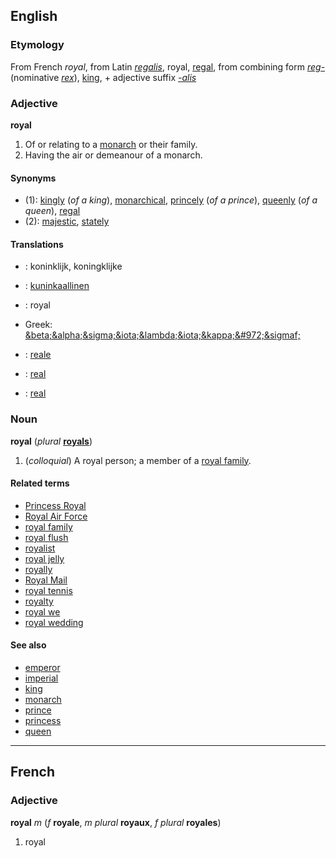 ==English==
===Etymology===
From French ''royal'', from Latin ''[[regalis]]'', royal, [[regal]], from combining form ''[[reg-]]'' (nominative ''[[rex]]''), [[king]], + adjective suffix ''[[-alis]]''

===Adjective===
'''royal'''

# Of or relating to a [[monarch]] or their family. <!-- no evidence found of this # of or relating to a kingdom -->
# Having the air or demeanour of a monarch.

====Synonyms====
*(1): [[kingly]] (''of a king''), [[monarchical]], [[princely]] (''of a prince''), [[queenly]] (''of a queen''), [[regal]]
*(2): [[majestic]], [[stately]]

====Translations====
*{{nl}}: koninklijk, koningklijke
*{{msg:fi}}: [[kuninkaallinen]]
*{{msg:fr}}: royal
*Greek: [[&beta;&alpha;&sigma;&iota;&lambda;&iota;&kappa;&#972;&sigmaf;]]
*{{msg:it}}: [[reale]]
*{{msg:pt}}: [[real#Portuguese|real]]
*{{msg:es}}: [[real#Spanish|real]]

===Noun===
'''royal''' (''plural'' '''[[royals]]''')

# (''colloquial'') A royal person; a member of a [[royal family]].

====Related terms====
*[[Princess Royal]]
*[[Royal Air Force]]
*[[royal family]]
*[[royal flush]]
*[[royalist]]
*[[royal jelly]]
*[[royally]]
*[[Royal Mail]]
*[[royal tennis]]
*[[royalty]]
*[[royal we]]
*[[royal wedding]]

====See also====
*[[emperor]]
*[[imperial]]
*[[king]]
*[[monarch]]
*[[prince]]
*[[princess]]
*[[queen]]

----
==French==
===Adjective===
'''royal''' ''m'' (''f'' '''royale''', ''m plural'' '''royaux''', ''f plural'' '''royales''')

#royal